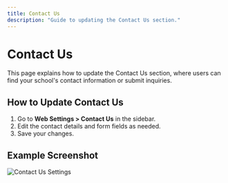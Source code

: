 ```yaml
---
title: Contact Us
description: "Guide to updating the Contact Us section."
---
```


# Contact Us

This page explains how to update the Contact Us section, where users can find your school's contact information or submit inquiries.

## How to Update Contact Us

1. Go to **Web Settings > Contact Us** in the sidebar.
2. Edit the contact details and form fields as needed.
3. Save your changes.

## Example Screenshot

![Contact Us Settings](../assets/contact-us-settings.png) 